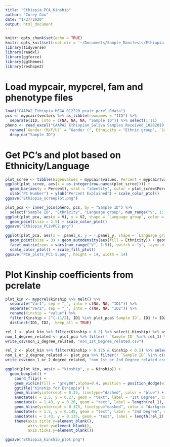 ```yaml
---
title: "Ethiopia_PCA_Kinship"
author: "Corey Cox"
date: "1/27/2020"
output: html_document
---
```


```r
knitr::opts_chunk$set(echo = TRUE)
knitr::opts_knit$set(root.dir = '~/Documents/Sample_Manifests/Ethiopia')
library(tidyverse)
library(readxl)
library(ggforce)
library(ggthemes)
library(reshape2)
```

# Load mypcair, mypcrel, fam and phenotype files

```r
load("CAAPA2_Ethiopia_MEGA_012220_pcair_pcrel.Rdata")
pcs <- mypcair$vectors %>% as_tibble(rownames = "IID") %>%
  separate(IID, into = c(NA, NA, NA, "Sample ID")) %>% select(1:11)
pheno <- read_excel("CAAPA2 Ethiopian_Saliva Samples Received_10282019_JWM.xlsx", sheet = "Sheet2")  %>%
  rename(`Gender (M/F/U)` = "Gender (", Ethnicity = "Ethnic group", `Sample ID` = "sample_id") %>%
  drop_na("Sample ID")
```

# Get PC's and plot based on Ethnicity/Language

```r
plot_scree <- tibble(Eigenvalues = mypcair$values, Percent = mypcair$values / mypcair$sum.values * 100)
ggplot(plot_scree, aes(x = as.integer(row.names(plot_scree)))) + 
  geom_bar(aes(y = Percent), stat = "identity", color = plot_scree$Percent > 1.25) +
  xlab("PC Number") + ylab("Percent Explained") + scale_color_ptol()
ggsave("Ethiopia_screeplot.png")

plot_pca <- inner_join(pheno, pcs, by = "Sample ID") %>%
  select("Sample ID", "Ethnicity", "Language group", num_range("V", 1:10))
ggplot(plot_pca, aes(x = V1, y = V2, shape = `Language group`, color = Ethnicity)) + 
  geom_point(size = 2.5) + scale_color_ptol()
ggsave("Ethiopia_PC1vPC2.png")

ggplot(plot_pca, aes(x = .panel_x, y = -.panel_y, shape = `Language group`, color = Ethnicity)) + 
  geom_point(size = 3) + geom_autodensity(aes(fill = Ethnicity)) + geom_density2d() +
  facet_matrix(rows = vars(num_range("V", 1:5)), switch = "y", layer.diag = 2, layer.upper = 3) +
  scale_color_ptol() + scale_fill_ptol()
ggsave("PCA_plots_PC1-5.png", height = 14, width = 14)
```

# Plot Kinship coefficients from pcrelate


```r
plot_kin <- mypcrel$kinship %>% melt() %>% 
  separate("Var1", sep = "_", into = c(NA, NA, "ID1")) %>%
  separate("Var2", sep = "_", into = c(NA, NA, "ID2")) %>%
  rename(Kinship = "value") %>%
  filter(Kinship > 2^(-11/2), ID1 %in% plot_pca$`Sample ID`, ID1 != ID2) %>%
  distinct(ID1, ID2, .keep_all = TRUE)

rel_1 <- plot_kin %>% filter(Kinship > 0.2) %>% select(-Kinship) %>% as.list() %>% flatten_chr() %>% unique()
non_1_degree_related <- plot_pca %>% filter(! `Sample ID` %in% rel_1) %>% select(`Sample ID`)
write_csv(non_1_degree_related, "non_1st_Degree_related.csv")

rel_2 <- plot_kin %>% filter(Kinship > 0.125 & Kinship < 0.2) %>% select(-Kinship) %>% flatten_chr() %>% unique()
non_1_or_2_degree_related <- plot_pca %>% filter(! `Sample ID` %in% c(rel_1, rel_2)) %>% select(`Sample ID`)
write_csv(non_1_or_2_degree_related, "non_1st_or_2nd_Degree_related.csv")

ggplot(plot_kin, aes(x = "kinship", y = Kinship)) +
  geom_boxplot() +
    coord_flip() +
    geom_violin(fill = "grey80",alpha=0.4, position = position_dodge(width = .75),size=1,color="#CCCCCC") +
    ggtitle("Kinship for Ethiopia") +
    geom_hline(yintercept = 0.25, linetype="dashed", color = "blue") +
    annotate(x = 1.5, y = 0.27, geom = "text", label = "1st Degree", color = "blue",) +
    annotate(x = 1.43, y = 0.26, geom = "text", label = length(rel_1), color = "blue") +
    geom_hline(yintercept = 0.125, linetype="dashed", color = "darkgreen") +
    annotate(x = 1.5, y = 0.145, geom = "text", label = "2nd Degree", color = "darkgreen") +
    annotate(x = 1.43, y = 0.135, geom = "text", label = length(rel_2), color = "darkgreen") +
    theme(axis.title.y=element_blank(),
          axis.text.y=element_blank(),
          axis.ticks.y=element_blank())

ggsave("Ethiopia_kinship_plot.png")
```



